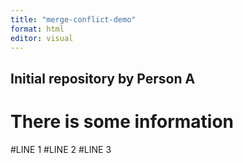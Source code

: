 ```yaml
---
title: "merge-conflict-demo"
format: html
editor: visual
---
```


## Initial repository by Person A

# There is some information
#LINE 1 
#LINE 2
#LINE 3